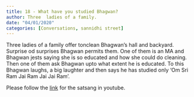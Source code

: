```yaml
---
title: 18 - What have you studied Bhagwan?
author: Three  ladies of a family.  
date: "04/01/2020"
categories: [Conversations, sannidhi street]
---
```

Three  ladies of a family offer tonclean Bhagwan's hall and backyard. Surprise od surprises Bhagwan permits them. One of them is an MA and Bhagwan jests  saying she is so educated and how she could do cleaning.  Then one of them ask Bhagwan upto what extent he is educated. To this Bhagwan laughs, a big laughter and then says he has studied only 'Om Sri Ram Jai Ram Jai Jai Ram'. 
 
Please follow the [link](https://youtu.be/MSTNd19WW2w?si=h_XFv4BSFaHBRa0e) for the satsang in youtube.
